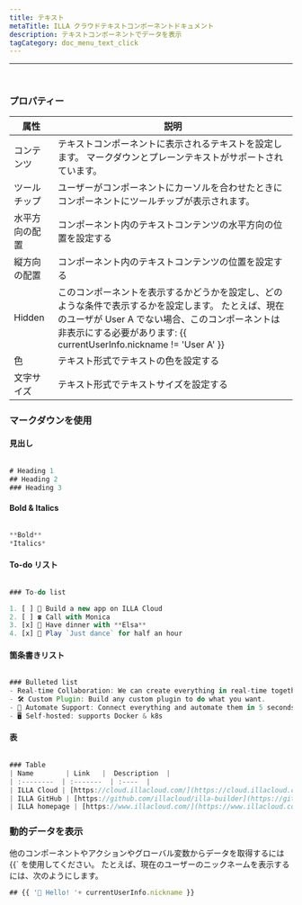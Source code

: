 ```yaml
---
title: テキスト
metaTitle: ILLA クラウドテキストコンポーネントドキュメント
description: テキストコンポーネントでデータを表示
tagCategory: doc_menu_text_click
---
```


* * *

## <Heading hidden>テキスト</Heading>

<img src='https://cdn.illacloud.com/official-website/img/docs/assemble/text1.png' alt="" />

### プロパティー

| 属性      | 説明                                                                                                                                        |
| ------- | ----------------------------------------------------------------------------------------------------------------------------------------- |
| コンテンツ   | テキストコンポーネントに表示されるテキストを設定します。 マークダウンとプレーンテキストがサポートされています。                                                                                  |
| ツールチップ  | ユーザーがコンポーネントにカーソルを合わせたときにコンポーネントにツールチップが表示されます。                                                                                           |
| 水平方向の配置 | コンポーネント内のテキストコンテンツの水平方向の位置を設定する                                                                                                           |
| 縦方向の配置  | コンポーネント内のテキストコンテンツの位置を設定する                                                                                                                |
| Hidden  | このコンポーネントを表示するかどうかを設定し、どのような条件で表示するかを設定します。 たとえば、現在のユーザが User A でない場合、このコンポーネントは非表示にする必要があります: {{ currentUserInfo.nickname != 'User A' }} |
| 色       | テキスト形式でテキストの色を設定する                                                                                                                        |
| 文字サイズ   | テキスト形式でテキストサイズを設定する                                                                                                                       |

### マークダウンを使用

#### 見出し

<img src='https://cdn.illacloud.com/official-website/img/docs/assemble/text2.png' alt="" />

```jsx
# Heading 1
## Heading 2
### Heading 3
```

#### Bold & Italics

<img src='https://cdn.illacloud.com/official-website/img/docs/assemble/text3.png' alt="" />

```jsx
**Bold**
*Italics*
```

#### To-do リスト

<img src='https://cdn.illacloud.com/official-website/img/docs/assemble/text4.png' alt="" />

```jsx
### To-do list

1. [ ] 🚀 Build a new app on ILLA Cloud
2. [ ] ☎️ Call with Monica
3. [x] 🍷 Have dinner with **Elsa**
4. [x] 💃 Play `Just dance` for half an hour
```

#### 箇条書きリスト

<img src='https://cdn.illacloud.com/official-website/img/docs/assemble/text5.png' alt="" />

```jsx
### Bulleted list
- Real-time Collaboration: We can create everything in real-time together.
- 🛠 Custom Plugin: Build any custom plugin to do what you want.
- 🤖 Automate Support: Connect everything and automate them in 5 seconds.
- 🖥 Self-hosted: supports Docker & k8s
```

#### 表

<img src='https://cdn.illacloud.com/official-website/img/docs/assemble/text6.png' alt="" />

```jsx
### Table
| Name        | Link   |  Description  |
| :--------  | :-------  | :----  |
| ILLA Cloud | [https://cloud.illacloud.com/](https://cloud.illacloud.com/) |Build apps on ILLA Cloud|
| ILLA GitHub | [https://github.com/illacloud/illa-builder](https://github.com/illacloud/illa-builder) |Star us on GitHub|
| ILLA homepage | [https://www.illacloud.com/](https://www.illacloud.com/) |ILLA Cloud Offical website
```

### 動的データを表示

他のコンポーネントやアクションやグローバル変数からデータを取得するには {{\` を使用してください。 たとえば、現在のユーザーのニックネームを表示するには、次のようにします。

```jsx
## {{ '👋 Hello! '+ currentUserInfo.nickname }}
```
